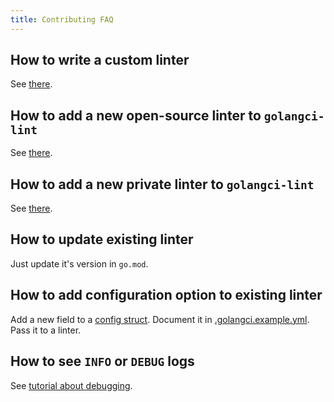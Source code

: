 ```yaml
---
title: Contributing FAQ
---
```


## How to write a custom linter

See [there](/contributing/new-linters#how-to-write-a-custom-linter).

## How to add a new open-source linter to `golangci-lint`

See [there](/contributing/new-linters#how-to-add-a-public-linter-to-golangci-lint).

## How to add a new private linter to `golangci-lint`

See [there](/contributing/new-linters#how-to-add-a-private-linter-to-golangci-lint).

## How to update existing linter

Just update it's version in `go.mod`.

## How to add configuration option to existing linter

Add a new field to a [config struct](https://github.com/anduril/golangci-lint/blob/master/pkg/config/config.go).
Document it in [.golangci.example.yml](https://github.com/anduril/golangci-lint/blob/master/.golangci.example.yml).
Pass it to a linter.

## How to see `INFO` or `DEBUG` logs

See [tutorial about debugging](/contributing/debug/).
